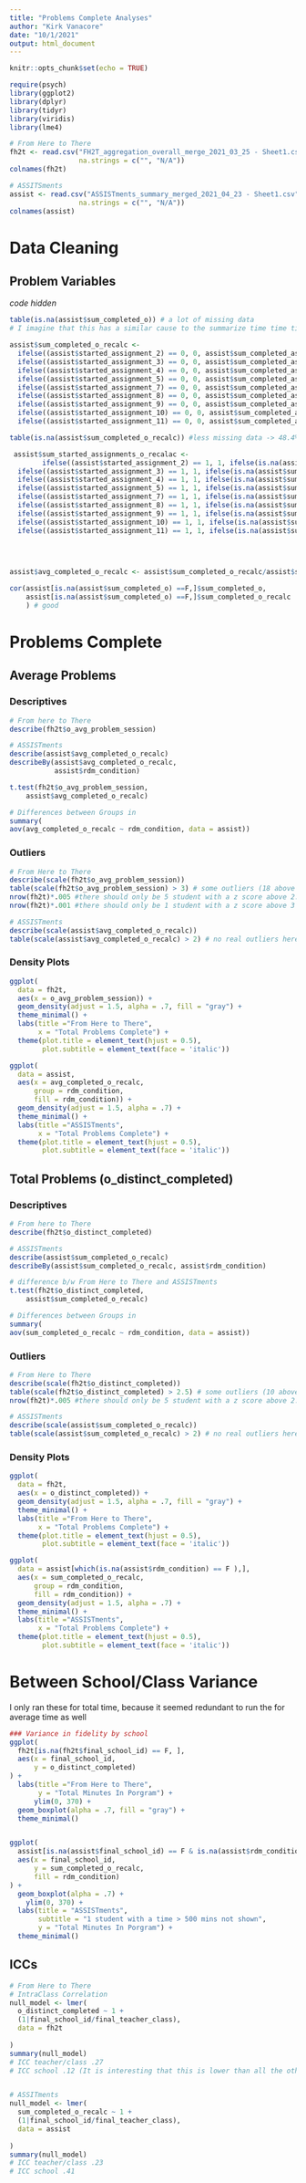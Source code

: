 ```yaml
---
title: "Problems Complete Analyses"
author: "Kirk Vanacore"
date: "10/1/2021"
output: html_document
---
```


```r
knitr::opts_chunk$set(echo = TRUE)
```

```r
require(psych)
library(ggplot2)
library(dplyr)
library(tidyr)
library(viridis)
library(lme4)
```

```r
# From Here to There
fh2t <- read.csv("FH2T_aggregation_overall_merge_2021_03_25 - Sheet1.csv",
                 na.strings = c("", "N/A"))
colnames(fh2t)

# ASSITSments
assist <- read.csv("ASSISTments_summary_merged_2021_04_23 - Sheet1.csv",
                 na.strings = c("", "N/A"))
colnames(assist)

```

# Data Cleaning 

## Problem Variables
_code hidden_
```r
table(is.na(assist$sum_completed_o)) # a lot of missing data
# I imagine that this has a similar cause to the summarize time time time data issue

assist$sum_completed_o_recalc <- 
  ifelse((assist$started_assignment_2) == 0, 0, assist$sum_completed_as2) +
  ifelse((assist$started_assignment_3) == 0, 0, assist$sum_completed_as3) +
  ifelse((assist$started_assignment_4) == 0, 0, assist$sum_completed_as4) +
  ifelse((assist$started_assignment_5) == 0, 0, assist$sum_completed_as5) +
  ifelse((assist$started_assignment_7) == 0, 0, assist$sum_completed_as7) +
  ifelse((assist$started_assignment_8) == 0, 0, assist$sum_completed_as8) +
  ifelse((assist$started_assignment_9) == 0, 0, assist$sum_completed_as9) +
  ifelse((assist$started_assignment_10) == 0, 0, assist$sum_completed_as10) +
  ifelse((assist$started_assignment_11) == 0, 0, assist$sum_completed_as11) 

table(is.na(assist$sum_completed_o_recalc)) #less missing data -> 48.4%

 assist$sum_started_assignments_o_recalac <- 
        ifelse((assist$started_assignment_2) == 1, 1, ifelse(is.na(assist$sum_time_on_task_as2) == F & assist$sum_time_on_task_as2 > 0, 1, 0)) +
  ifelse((assist$started_assignment_3) == 1, 1, ifelse(is.na(assist$sum_time_on_task_as3) == F & assist$sum_time_on_task_as3 > 0, 1, 0)) +
  ifelse((assist$started_assignment_4) == 1, 1, ifelse(is.na(assist$sum_time_on_task_as4) == F & assist$sum_time_on_task_as4 > 0, 1, 0)) +
  ifelse((assist$started_assignment_5) == 1, 1, ifelse(is.na(assist$sum_time_on_task_as5) == F & assist$sum_time_on_task_as5 > 0, 1, 0)) +
  ifelse((assist$started_assignment_7) == 1, 1, ifelse(is.na(assist$sum_time_on_task_as7) == F & assist$sum_time_on_task_as7 > 0, 1, 0)) +
  ifelse((assist$started_assignment_8) == 1, 1, ifelse(is.na(assist$sum_time_on_task_as8) == F & assist$sum_time_on_task_as8 > 0, 1, 0)) +
  ifelse((assist$started_assignment_9) == 1, 1, ifelse(is.na(assist$sum_time_on_task_as9) == F & assist$sum_time_on_task_as9 > 0, 1, 0)) +
  ifelse((assist$started_assignment_10) == 1, 1, ifelse(is.na(assist$sum_time_on_task_as10) == F & assist$sum_time_on_task_as10 > 0, 1, 0)) +
  ifelse((assist$started_assignment_11) == 1, 1, ifelse(is.na(assist$sum_time_on_task_as11) == F & assist$sum_time_on_task_as11 > 0, 1, 0)) 
  
  


assist$avg_completed_o_recalc <- assist$sum_completed_o_recalc/assist$sum_started_assignments_o_recalac

cor(assist[is.na(assist$sum_completed_o) ==F,]$sum_completed_o,
    assist[is.na(assist$sum_completed_o) ==F,]$sum_completed_o_recalc
    ) # good


```

# Problems Complete
## Average Problems
### Descriptives
```r
# From here to There
describe(fh2t$o_avg_problem_session)

# ASSISTments
describe(assist$avg_completed_o_recalc)
describeBy(assist$avg_completed_o_recalc,
           assist$rdm_condition)

t.test(fh2t$o_avg_problem_session,
    assist$avg_completed_o_recalc)

# Differences between Groups in 
summary(
aov(avg_completed_o_recalc ~ rdm_condition, data = assist))

```

### Outliers
```r
# From Here to There
describe(scale(fh2t$o_avg_problem_session))
table(scale(fh2t$o_avg_problem_session) > 3) # some outliers (18 above 3) 
nrow(fh2t)*.005 #there should only be 5 student with a z score above 2.5
nrow(fh2t)*.001 #there should only be 1 student with a z score above 3 

# ASSISTments
describe(scale(assist$avg_completed_o_recalc))
table(scale(assist$avg_completed_o_recalc) > 2) # no real outliers here (probably a limited number of problems that studentc could complete?)
```
 
### Density Plots
```r
ggplot(
  data = fh2t,
  aes(x = o_avg_problem_session)) +
  geom_density(adjust = 1.5, alpha = .7, fill = "gray") +
  theme_minimal() +
  labs(title ="From Here to There",
       x = "Total Problems Complete") +
  theme(plot.title = element_text(hjust = 0.5),
        plot.subtitle = element_text(face = 'italic'))

ggplot(
  data = assist,
  aes(x = avg_completed_o_recalc,
      group = rdm_condition,
      fill = rdm_condition)) +
  geom_density(adjust = 1.5, alpha = .7) +
  theme_minimal() +
  labs(title ="ASSISTments",
       x = "Total Problems Complete") +
  theme(plot.title = element_text(hjust = 0.5),
        plot.subtitle = element_text(face = 'italic'))

```

## Total Problems (o_distinct_completed)
### Descriptives
```r
# From here to There
describe(fh2t$o_distinct_completed)

# ASSISTments
describe(assist$sum_completed_o_recalc)
describeBy(assist$sum_completed_o_recalc, assist$rdm_condition)

# difference b/w From Here to There and ASSISTments
t.test(fh2t$o_distinct_completed,
    assist$sum_completed_o_recalc)

# Differences between Groups in 
summary(
aov(sum_completed_o_recalc ~ rdm_condition, data = assist))


```

### Outliers
```r
# From Here to There
describe(scale(fh2t$o_distinct_completed))
table(scale(fh2t$o_distinct_completed) > 2.5) # some outliers (10 above 2.5) 
nrow(fh2t)*.005 #there should only be 5 student with a z score above 2.5

# ASSISTments
describe(scale(assist$sum_completed_o_recalc))
table(scale(assist$sum_completed_o_recalc) > 2) # no real outliers here (probably a limited number of problems that students could complete?)
```
 
### Density Plots
```r
ggplot(
  data = fh2t,
  aes(x = o_distinct_completed)) +
  geom_density(adjust = 1.5, alpha = .7, fill = "gray") +
  theme_minimal() +
  labs(title ="From Here to There",
       x = "Total Problems Complete") +
  theme(plot.title = element_text(hjust = 0.5),
        plot.subtitle = element_text(face = 'italic'))

ggplot(
  data = assist[which(is.na(assist$rdm_condition) == F ),],
  aes(x = sum_completed_o_recalc,
      group = rdm_condition,
      fill = rdm_condition)) +
  geom_density(adjust = 1.5, alpha = .7) +
  theme_minimal() +
  labs(title ="ASSISTments",
       x = "Total Problems Complete") +
  theme(plot.title = element_text(hjust = 0.5),
        plot.subtitle = element_text(face = 'italic'))

```



# Between School/Class Variance 
I only ran these for total time, because it seemed redundant to run the for average time as well
```r
### Variance in fidelity by school
ggplot(
  fh2t[is.na(fh2t$final_school_id) == F, ],
  aes(x = final_school_id, 
      y = o_distinct_completed)
) +
  labs(title ="From Here to There",
       y = "Total Minutes In Porgram") +
      ylim(0, 370) +
  geom_boxplot(alpha = .7, fill = "gray") +
  theme_minimal()


ggplot(
  assist[is.na(assist$final_school_id) == F & is.na(assist$rdm_condition) == F , ],
  aes(x = final_school_id, 
      y = sum_completed_o_recalc,
      fill = rdm_condition)
) +
  geom_boxplot(alpha = .7) +
    ylim(0, 370) +
  labs(title = "ASSISTments",
       subtitle = "1 student with a time > 500 mins not shown",
       y = "Total Minutes In Porgram") +
  theme_minimal()

```

## ICCs

```r
# From Here to There
# IntraClass Correlation
null_model <- lmer(
  o_distinct_completed ~ 1 +
  (1|final_school_id/final_teacher_class),
  data = fh2t
  
)
summary(null_model)
# ICC teacher/class .27 
# ICC school .12 (It is interesting that this is lower than all the others)


# ASSITments
null_model <- lmer(
  sum_completed_o_recalc ~ 1 +
  (1|final_school_id/final_teacher_class),
  data = assist
  
)
summary(null_model)
# ICC teacher/class .23
# ICC school .41 
``` 

